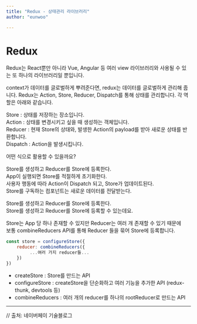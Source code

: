 ```yaml
---
title: "Redux - 상태관리 라이브러리"
author: "eunwoo"

---
```


# Redux

Redux는 React뿐만 아니라 Vue, Angular 등 여러 view 라이브러리와 사용될 수 있는 또 하나의 라이브러리일 뿐입니다.

context가 데이터를 글로벌하게 뿌려준다면, redux는 데이터를 글로벌하게 관리해 줍니다.
Redux는 Action, Store, Reducer, Dispatch를 통해 상태를 관리합니다.
각 역할은 아래와 같습니다.


Store : 상태를 저장하는 장소입니다. <br/>
Action : 상태를 변경시키고 싶을 때 생성하는 객체입니다.<br/>
Reducer : 현재 Store의 상태와, 발생한 Action의 payload를 받아 새로운 상태를 반환합니다.<br/>
Dispatch : Action을 발생시킵니다.


어떤 식으로 활용할 수 있을까요?

Store를 생성하고 Reducer를 Store에 등록한다. <br/>
App이 실행되면 Store를 적절하게 초기화한다. <br/>
사용자 행동에 따라 Action이 Dispatch 되고, Store가 업데이트된다. <br/>
Store를 구독하는 컴포넌트는 새로운 데이터를 전달받는다. <br/>



Store를 생성하고 Reducer를 Store에 등록한다. <br/>
Store를 생성하고 Reducer를 Store에 등록할 수 있는데요.<br/>

Store는 App 당 하나 존재할 수 있지만 Reducer는 여러 개 존재할 수 있기 때문에  <br/>
보통 combineReducers API를 통해 Reducer 들을 묶어 Store에 등록합니다.

```js
const store = configureStore({
    reducer: combineReducers({
         ...여러 가지 reducer들...
    })
})
```

- createStore : Store를 만드는 API
- configureStore : createStore을 단순화하고 여러 기능을 추가한 API (redux-thunk, devtools 등)
- combineReducers : 여러 개의 reducer를 하나의 rootReducer로 만드는 API


***

// 출처: 네이버페이 기술블로그


